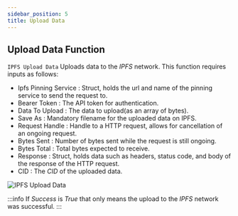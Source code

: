 ```yaml
---
sidebar_position: 5
title: Upload Data
---
```



## Upload Data Function

`IPFS Upload Data` Uploads data to the *IPFS* network. This function requires inputs as follows:

* Ipfs Pinning Service <Step text="1"/> : Struct, holds the url and name of the pinning service to send the request to.
* Bearer Token <Step text="2"/> : The API token for authentication.
* Data To Upload <Step text="3"/> : The data to upload(as an array of bytes).
* Save As <Step text="4"/> : Mandatory filename for the uploaded data on IPFS.
* Request Handle <Step text="5"/> : Handle to a HTTP request, allows for cancellation of an ongoing request.
* Bytes Sent <Step text="6"/> : Number of bytes sent while the request is still ongoing.
* Bytes Total <Step text="7"/> : Total bytes expected to receive.
* Response <Step text="8"/> : Struct, holds data such as headers, status code, and body of the response of the HTTP
request.
* CID <Step text="9"/> : The *CID* of the uploaded data.

![IPFS Upload Data](_static/img/05_upload-data.png)

:::info
If *Success* is *True* that only means the upload to the *IPFS* network was successful.
:::

